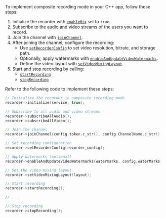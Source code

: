 <PlatformWrapper platform="linux-cpp">
To implement composite recording mode in your C++ app, follow these steps:

1. Initialize the recorder with [`enableMix`](/on-premise-recording/api-references/agora-media-rtc-recorder#initialize) set to `true`.
2. Subscribe to the audio and video streams of the users you want to record.
3. Join the channel with [`joinChannel`](/on-premise-recording/api-references/agora-media-rtc-recorder#joinchannel).
4. After joining the channel, configure the recording:
   - Use [`setRecorderConfig`](/on-premise-recording/api-references/agora-media-rtc-recorder#setrecorderconfig) to set video resolution, bitrate, and storage path.
   - Optionally, apply watermarks with [`enableAndUpdateVideoWatermarks`](/on-premise-recording/api-references/agora-media-rtc-recorder#enableandupdatevideowatermarks).
   - Define the video layout with [`setVideoMixingLayout`](/on-premise-recording/api-references/agora-media-rtc-recorder#setvideomixinglayout).
5. Start and stop recording by calling:
   - [`startRecording`](/on-premise-recording/api-references/agora-media-rtc-recorder#startrecording)
   - [`stopRecording`](/on-premise-recording/api-references/agora-media-rtc-recorder#stoprecording)

Refer to the following code to implement these steps:

```cpp
// Initialize the recorder in composite recording mode
recorder->initialize(service, true);

// Subscribe to all audio and video streams
recorder->subscribeAllAudio();
recorder->subscribeAllVideo();

// Join the channel
recorder->joinChannel(config.token.c_str(), config.ChannelName.c_str(), config.UserId.c_str());

// Set recording configuration
recorder->setRecorderConfig(recorder_config);

// Apply watermarks (optional)
recorder->enableAndUpdateVideoWatermarks(watermarks, config.waterMarks.size());

// Set the video mixing layout
recorder->setVideoMixingLayout(layout);

// Start recording
recorder->startRecording();

// ...

// Stop recording
recorder->stopRecording();
```

</PlatformWrapper>